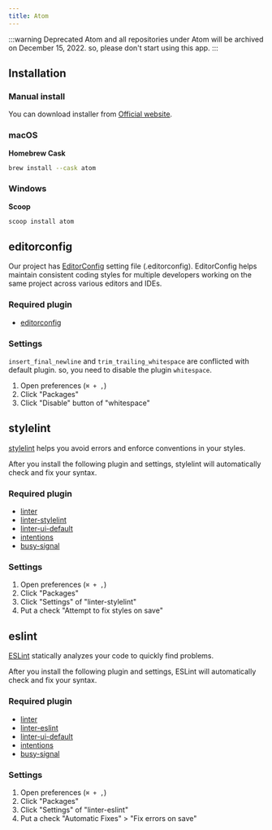 ```yaml
---
title: Atom
---
```


:::warning Deprecated
Atom and all repositories under Atom will be archived on December 15, 2022. so, please don't start using this app.
:::

## Installation

### Manual install

You can download installer from [Official website](https://atom.io/).

### macOS

**Homebrew Cask**

```bash
brew install --cask atom
```

### Windows

**Scoop**

```bash
scoop install atom
```

## editorconfig

Our project has [EditorConfig](https://editorconfig.org/) setting file (.editorconfig). EditorConfig helps maintain consistent coding styles for multiple developers working on the same project across various editors and IDEs.

### Required plugin

* [editorconfig](https://atom.io/packages/editorconfig)

### Settings

`insert_final_newline` and `trim_trailing_whitespace` are conflicted with default plugin. so, you need to disable the plugin `whitespace`.

1. Open preferences (`⌘ + ,`)
2. Click "Packages"
3. Click "Disable" button of "whitespace"


## stylelint

[stylelint](https://stylelint.io/) helps you avoid errors and enforce conventions in your styles.

After you install the following plugin and settings, stylelint will automatically check and fix your syntax.

### Required plugin

* [linter](https://atom.io/packages/linter)
* [linter-stylelint](https://atom.io/packages/linter-stylelint)
* [linter-ui-default](https://atom.io/packages/linter-ui-default)
* [intentions](https://atom.io/packages/intentions)
* [busy-signal](https://atom.io/packages/busy-signal)

### Settings

1. Open preferences (`⌘ + ,`)
2. Click "Packages"
3. Click "Settings" of "linter-stylelint"
4. Put a check "Attempt to fix styles on save"


## eslint

[ESLint](https://eslint.org/) statically analyzes your code to quickly find problems.

After you install the following plugin and settings, ESLint will automatically check and fix your syntax.

### Required plugin

* [linter](https://atom.io/packages/linter)
* [linter-eslint](https://atom.io/packages/linter-eslint)
* [linter-ui-default](https://atom.io/packages/linter-ui-default)
* [intentions](https://atom.io/packages/intentions)
* [busy-signal](https://atom.io/packages/busy-signal)

### Settings

1. Open preferences (`⌘ + ,`)
2. Click "Packages"
3. Click "Settings" of "linter-eslint"
4. Put a check "Automatic Fixes" > "Fix errors on save"
